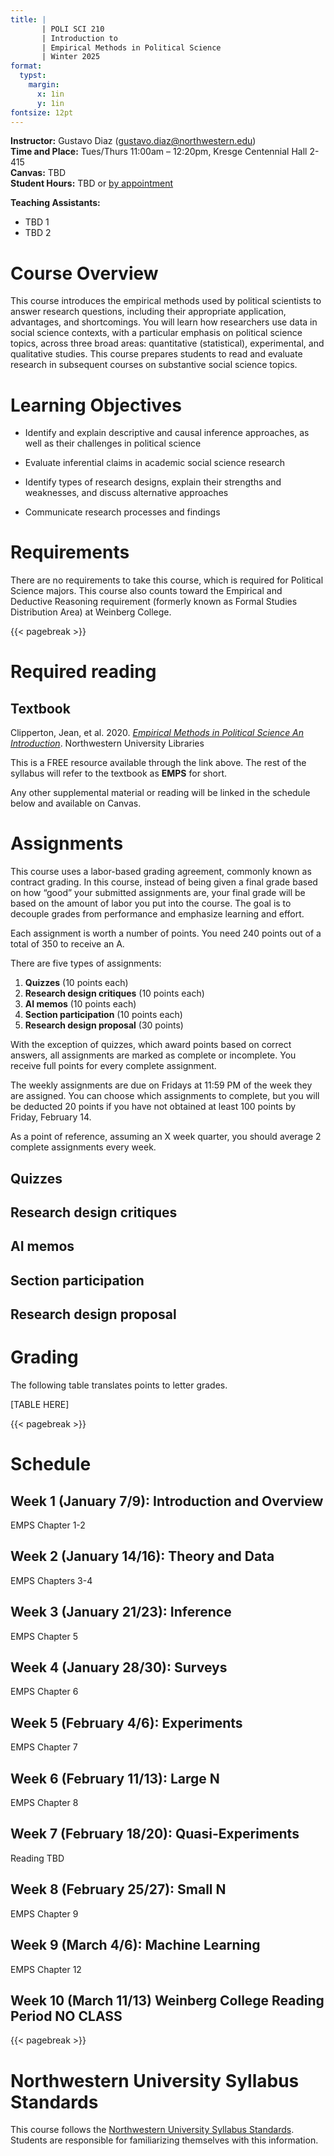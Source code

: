 ```yaml
---
title: |
       | POLI SCI 210
       | Introduction to
       | Empirical Methods in Political Science
       | Winter 2025
format: 
  typst:
    margin:
      x: 1in
      y: 1in
fontsize: 12pt
---
```


```{=typst} 
#show link: set text(blue)
```

<!-- Remember double space for line skip -->
**Instructor:** Gustavo Diaz (<gustavo.diaz@northwestern.edu>)  
**Time and Place:**  Tues/Thurs 11:00am -- 12:20pm, Kresge Centennial Hall 2-415      
**Canvas:** TBD  
**Student Hours:** TBD or [by appointment](https://calendly.com/gustavo-diaz-nu/f24-meetings)

**Teaching Assistants:**

- TBD 1
- TBD 2


 

# Course Overview


This course introduces the empirical methods used by political scientists to answer research questions, including their appropriate application, advantages, and shortcomings. You will learn how researchers use data in social science contexts, with a particular emphasis on political science topics, across three broad areas: quantitative (statistical), experimental, and qualitative studies. This course prepares students to read and evaluate research in subsequent courses on substantive social science topics.

# Learning Objectives

- Identify and explain descriptive and causal inference approaches, as well as their challenges in political science

- Evaluate inferential claims in academic social science research

- Identify types of research designs, explain their strengths and weaknesses, and discuss alternative approaches

- Communicate research processes and findings


# Requirements

There are no requirements to take this course, which is required for Political Science majors. This course also counts toward the Empirical and Deductive Reasoning requirement (formerly known as Formal Studies Distribution Area) at Weinberg College.

{{< pagebreak >}}

# Required reading

::: {.callout-note}
## **Textbook**

Clipperton, Jean, et al. 2020. [*Empirical Methods in Political Science An Introduction*](https://nulib-oer.github.io/empirical-methods-polisci/). Northwestern University Libraries
:::

This is a FREE resource available through the link above. The rest of the syllabus will refer to the textbook as **EMPS** for short.

Any other supplemental material or reading will be linked in the schedule below and available on Canvas. 


# Assignments

This course uses a labor-based grading agreement, commonly known as contract grading. In this course, instead of being given a final grade based on how “good” your submitted assignments are, your final grade will be based on the amount of labor you put into the course. The goal is to decouple grades from performance and emphasize learning and effort.

Each assignment is worth a number of points. You need 240 points out of a total of 350 to receive an A.

There are five types of assignments:

1. **Quizzes** (10 points each)
2. **Research design critiques** (10 points each)
3. **AI memos** (10 points each) 
4. **Section participation** (10 points each)
5. **Research design proposal** (30 points)

With the exception of quizzes, which award points based on correct answers, all assignments are marked as complete or incomplete. You receive full points for every complete assignment.

The weekly assignments are due on Fridays at 11:59 PM of the week they are assigned. You can choose which assignments to complete, but you will be deducted 20 points if you have not obtained at least 100 points by Friday, February 14.

As a point of reference, assuming an X week quarter, you should average 2 complete assignments every week.

## Quizzes

## Research design critiques

## AI memos

## Section participation

## Research design proposal



# Grading

The following table translates points to letter grades.

[TABLE HERE]



{{< pagebreak >}}

# Schedule

## Week 1 (January 7/9): Introduction and Overview

<!-- But maybe not relevant because I want them to focus on the methods -->
<!-- https://calgara.github.io/Pol157_Spring2019/howtoread.pdf -->

EMPS Chapter 1-2


## Week 2 (January 14/16): Theory and Data

EMPS Chapters 3-4

<!-- ASSIGN NU FACULTY ONLY -->

<!-- https://doi.org/10.2307/2393788 -->



## Week 3 (January 21/23): Inference

EMPS Chapter 5

## Week 4 (January 28/30): Surveys

EMPS Chapter 6

<!-- Maybe no need to assign Schwarz, just talk about it? -->
<!-- https://cci.drexel.edu/faculty/sgasson/Readings/Schwarz%20%5B1999%5D%20Self-reports%20-%20How%20the%20questions%20shape%20the%20answers.pdf -->

<!-- https://doi.org/10.1093/ijpor/edz019 -->


## Week 5 (February 4/6): Experiments

EMPS Chapter 7

<!-- https://doi.org/10.1086/693984 -->

<!-- https://doi.org/10.1017/S0003055413000488 -->


## Week 6 (February 11/13): Large N

EMPS Chapter 8


## Week 7 (February 18/20): Quasi-Experiments

Reading TBD


## Week 8 (February 25/27): Small N

EMPS Chapter 9


## Week 9 (March 4/6): Machine Learning

EMPS Chapter 12


## Week 10 (March 11/13) Weinberg College Reading Period NO CLASS



{{< pagebreak >}}

# Northwestern University Syllabus Standards

This course follows the [Northwestern University Syllabus Standards](https://www.registrar.northwestern.edu/registration-graduation/northwestern-university-syllabus-standards.html). Students are responsible for familiarizing themselves with this information.




